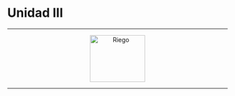# Unidad III

---

<div>
<p style = 'text-align:center;'>
<a>
<img src="Imagenes/construccion2.png" alt="Riego" width="126" height="107"/></a>
</p>
</div>

---
